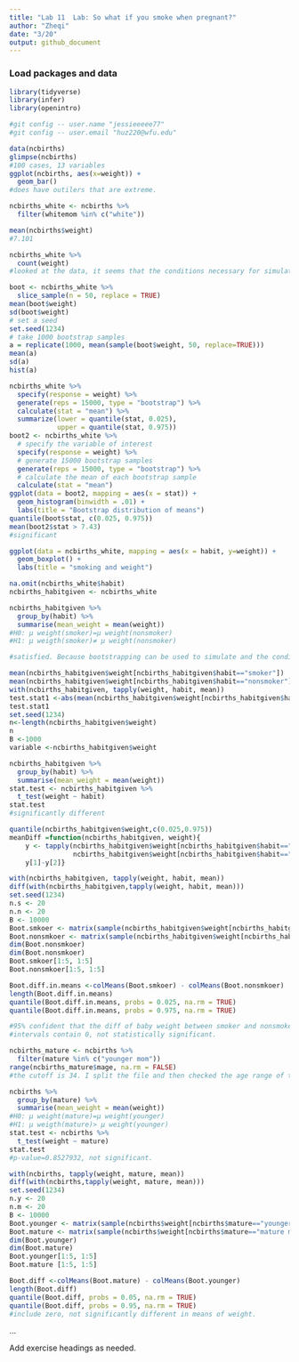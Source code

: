 ```yaml
---
title: "Lab 11  Lab: So what if you smoke when pregnant?"
author: "Zheqi"
date: "3/20"
output: github_document
---
```


### Load packages and data

```r
library(tidyverse) 
library(infer)
library(openintro)

#git config -- user.name "jessieeeee77"
#git config -- user.email "huz220@wfu.edu"
```


```r
data(ncbirths)
glimpse(ncbirths)
#100 cases, 13 variables
ggplot(ncbirths, aes(x=weight)) + 
  geom_bar()
#does have outilers that are extreme.
```
```r
ncbirths_white <- ncbirths %>%
  filter(whitemom %in% c("white"))

mean(ncbirths$weight)
#7.101
```
```r
ncbirths_white %>%
  count(weight)
#looked at the data, it seems that the conditions necessary for simulating based on inference are satisfied.
```
```r
boot <- ncbirths_white %>%
  slice_sample(n = 50, replace = TRUE)
mean(boot$weight)
sd(boot$weight)
# set a seed
set.seed(1234)
# take 1000 bootstrap samples
a = replicate(1000, mean(sample(boot$weight, 50, replace=TRUE)))
mean(a)
sd(a)
hist(a)

```
```r
ncbirths_white %>%
  specify(response = weight) %>% 
  generate(reps = 15000, type = "bootstrap") %>% 
  calculate(stat = "mean") %>%
  summarize(lower = quantile(stat, 0.025),
            upper = quantile(stat, 0.975))
boot2 <- ncbirths_white %>%
  # specify the variable of interest
  specify(response = weight) %>% 
  # generate 15000 bootstrap samples
  generate(reps = 15000, type = "bootstrap") %>% 
  # calculate the mean of each bootstrap sample
  calculate(stat = "mean")
ggplot(data = boot2, mapping = aes(x = stat)) +
  geom_histogram(binwidth = .01) +
  labs(title = "Bootstrap distribution of means")
quantile(boot$stat, c(0.025, 0.975))
mean(boot2$stat > 7.43)
#significant
```
```r
ggplot(data = ncbirths_white, mapping = aes(x = habit, y=weight)) +
  geom_boxplot() +
  labs(title = "smoking and weight")
```

```r
na.omit(ncbirths_white$habit)
ncbirths_habitgiven <- ncbirths_white
```

```r
ncbirths_habitgiven %>%
  group_by(habit) %>%
  summarise(mean_weight = mean(weight))
#H0: μ weight(smoker)=μ weight(nonsmoker)
#H1: μ weigth(smoker)≠ μ weight(nonsmoker)
```
```r
#satisfied. Because bootstrapping can be used to simulate and the conditions are satisfied.
```
```r
mean(ncbirths_habitgiven$weight[ncbirths_habitgiven$habit=="smoker"])
mean(ncbirths_habitgiven$weight[ncbirths_habitgiven$habit=="nonsmoker"])
with(ncbirths_habitgiven, tapply(weight, habit, mean))
test.stat1 <-abs(mean(ncbirths_habitgiven$weight[ncbirths_habitgiven$habit=="smoker"])-mean(ncbirths_habitgiven$weight[ncbirths_habitgiven$habit=="nonsmoker"]))
test.stat1
set.seed(1234)
n<-length(ncbirths_habitgiven$weight)
n
B <-1000
variable <-ncbirths_habitgiven$weight
```

```r
ncbirths_habitgiven %>%
  group_by(habit) %>%
  summarise(mean_weight = mean(weight))
stat.test <- ncbirths_habitgiven %>% 
  t_test(weight ~ habit) 
stat.test
#significantly different
```

```r
quantile(ncbirths_habitgiven$weight,c(0.025,0.975))
meanDiff =function(ncbirths_habitgiven, weight){
    y <- tapply(ncbirths_habitgiven$weight[ncbirths_habitgiven$habit=="smoker"],
                ncbirths_habitgiven$weight[ncbirths_habitgiven$habit=="nonsmoker"], mean)
    y[1]-y[2]}

```
```r
with(ncbirths_habitgiven, tapply(weight, habit, mean))
diff(with(ncbirths_habitgiven,tapply(weight, habit, mean)))
set.seed(1234)
n.s <- 20
n.n <- 20
B <- 10000
Boot.smkoer <- matrix(sample(ncbirths_habitgiven$weight[ncbirths_habitgiven$habit=="smoker"], size=B * n.s, replace = TRUE), ncol=B, nrow=n.s)
Boot.nonsmkoer <- matrix(sample(ncbirths_habitgiven$weight[ncbirths_habitgiven$habit=="nonsmoker"],size=B * n.n, replace = TRUE), ncol=B, nrow=n.s)
dim(Boot.nonsmkoer)
dim(Boot.nonsmkoer)
Boot.smkoer[1:5, 1:5]
Boot.nonsmkoer[1:5, 1:5]

Boot.diff.in.means <-colMeans(Boot.smkoer) - colMeans(Boot.nonsmkoer)
length(Boot.diff.in.means)
quantile(Boot.diff.in.means, probs = 0.025, na.rm = TRUE)
quantile(Boot.diff.in.means, probs = 0.975, na.rm = TRUE)

#95% confident that the diff of baby weight between smoker and nonsmoker is between -1.412838 to .3735
#intervals contain 0, not statistically significant.
```
```r
ncbirths_mature <- ncbirths %>%
  filter(mature %in% c("younger mom")) 
range(ncbirths_mature$mage, na.rm = FALSE)
#the cutoff is 34. I split the file and then checked the age range of the younger mothers.

```
```r
ncbirths %>%
  group_by(mature) %>%
  summarise(mean_weight = mean(weight))
#H0: μ weight(mature)=μ weight(younger)
#H1: μ weigth(mature)> μ weight(younger)
stat.test <- ncbirths %>% 
  t_test(weight ~ mature) 
stat.test
#p-value=0.8527932, not significant.
```

```r
with(ncbirths, tapply(weight, mature, mean))
diff(with(ncbirths,tapply(weight, mature, mean)))
set.seed(1234)
n.y <- 20
n.m <- 20
B <- 10000
Boot.younger <- matrix(sample(ncbirths$weight[ncbirths$mature=="younger mom"], size=B * n.y, replace = TRUE), ncol=B, nrow=n.y)
Boot.mature <- matrix(sample(ncbirths$weight[ncbirths$mature=="mature mom"],size=B * n.m, replace = TRUE), ncol=B, nrow=n.m)
dim(Boot.younger)
dim(Boot.mature)
Boot.younger[1:5, 1:5]
Boot.mature [1:5, 1:5]

Boot.diff <-colMeans(Boot.mature) - colMeans(Boot.younger)
length(Boot.diff)
quantile(Boot.diff, probs = 0.05, na.rm = TRUE)
quantile(Boot.diff, probs = 0.95, na.rm = TRUE)
#include zero, not significantly different in means of weight.
```












...

Add exercise headings as needed.
